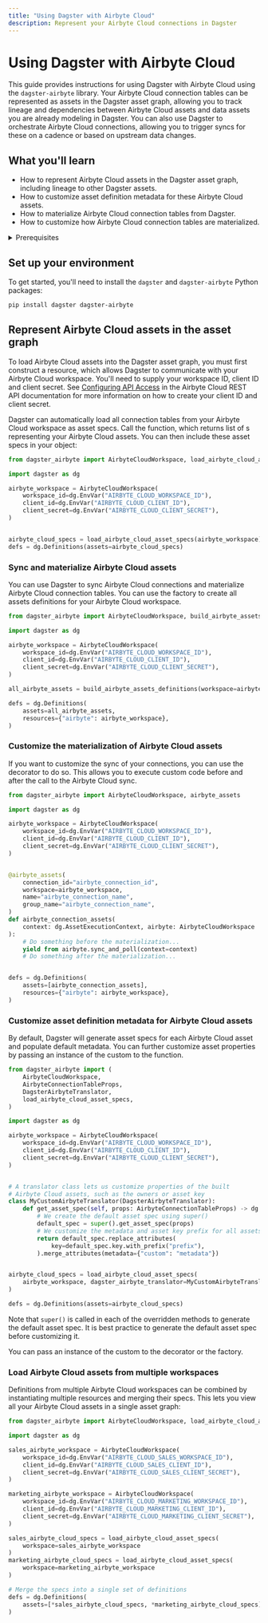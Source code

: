 ```yaml
---
title: "Using Dagster with Airbyte Cloud"
description: Represent your Airbyte Cloud connections in Dagster
---
```


# Using Dagster with Airbyte Cloud

This guide provides instructions for using Dagster with Airbyte Cloud using the `dagster-airbyte` library. Your Airbyte Cloud connection tables can be represented as assets in the Dagster asset graph, allowing you to track lineage and dependencies between Airbyte Cloud assets and data assets you are already modeling in Dagster. You can also use Dagster to orchestrate Airbyte Cloud connections, allowing you to trigger syncs for these on a cadence or based on upstream data changes.

## What you'll learn

- How to represent Airbyte Cloud assets in the Dagster asset graph, including lineage to other Dagster assets.
- How to customize asset definition metadata for these Airbyte Cloud assets.
- How to materialize Airbyte Cloud connection tables from Dagster.
- How to customize how Airbyte Cloud connection tables are materialized.

<details>
  <summary>Prerequisites</summary>

- The `dagster` and `dagster-airbyte` libraries installed in your environment
- Familiarity with asset definitions and the Dagster asset graph
- Familiarity with Dagster resources
- Familiarity with Airbyte Cloud concepts, like connections and connection tables
- An Airbyte Cloud workspace
- An Airbyte Cloud client ID and client secret. For more information, see [Configuring API Access](https://docs.airbyte.com/using-airbyte/configuring-api-access) in the Airbyte Cloud REST API documentation.

</details>

## Set up your environment

To get started, you'll need to install the `dagster` and `dagster-airbyte` Python packages:

```bash
pip install dagster dagster-airbyte
```

## Represent Airbyte Cloud assets in the asset graph

To load Airbyte Cloud assets into the Dagster asset graph, you must first construct a <PyObject module="dagster_airbyte" object="AirbyteCloudWorkspace" /> resource, which allows Dagster to communicate with your Airbyte Cloud workspace. You'll need to supply your workspace ID, client ID and client secret. See [Configuring API Access](https://docs.airbyte.com/using-airbyte/configuring-api-access) in the Airbyte Cloud REST API documentation for more information on how to create your client ID and client secret.

Dagster can automatically load all connection tables from your Airbyte Cloud workspace as asset specs. Call the <PyObject module="dagster_airbyte" method="load_airbyte_cloud_asset_specs" /> function, which returns list of <PyObject object="AssetSpec" />s representing your Airbyte Cloud assets. You can then include these asset specs in your <PyObject object="Definitions" /> object:

```python file=/integrations/airbyte_cloud/representing_airbyte_cloud_assets.py
from dagster_airbyte import AirbyteCloudWorkspace, load_airbyte_cloud_asset_specs

import dagster as dg

airbyte_workspace = AirbyteCloudWorkspace(
    workspace_id=dg.EnvVar("AIRBYTE_CLOUD_WORKSPACE_ID"),
    client_id=dg.EnvVar("AIRBYTE_CLOUD_CLIENT_ID"),
    client_secret=dg.EnvVar("AIRBYTE_CLOUD_CLIENT_SECRET"),
)


airbyte_cloud_specs = load_airbyte_cloud_asset_specs(airbyte_workspace)
defs = dg.Definitions(assets=airbyte_cloud_specs)
```

### Sync and materialize Airbyte Cloud assets

You can use Dagster to sync Airbyte Cloud connections and materialize Airbyte Cloud connection tables. You can use the <PyObject module="dagster_airbyte" method="build_airbyte_assets_definitions" /> factory to create all assets definitions for your Airbyte Cloud workspace.

```python file=/integrations/airbyte_cloud/sync_and_materialize_airbyte_cloud_assets.py
from dagster_airbyte import AirbyteCloudWorkspace, build_airbyte_assets_definitions

import dagster as dg

airbyte_workspace = AirbyteCloudWorkspace(
    workspace_id=dg.EnvVar("AIRBYTE_CLOUD_WORKSPACE_ID"),
    client_id=dg.EnvVar("AIRBYTE_CLOUD_CLIENT_ID"),
    client_secret=dg.EnvVar("AIRBYTE_CLOUD_CLIENT_SECRET"),
)

all_airbyte_assets = build_airbyte_assets_definitions(workspace=airbyte_workspace)

defs = dg.Definitions(
    assets=all_airbyte_assets,
    resources={"airbyte": airbyte_workspace},
)
```

### Customize the materialization of Airbyte Cloud assets

If you want to customize the sync of your connections, you can use the <PyObject module="dagster_airbyte" method="airbyte_assets" /> decorator to do so. This allows you to execute custom code before and after the call to the Airbyte Cloud sync.

```python file=/integrations/airbyte_cloud/customize_airbyte_cloud_asset_defs.py
from dagster_airbyte import AirbyteCloudWorkspace, airbyte_assets

import dagster as dg

airbyte_workspace = AirbyteCloudWorkspace(
    workspace_id=dg.EnvVar("AIRBYTE_CLOUD_WORKSPACE_ID"),
    client_id=dg.EnvVar("AIRBYTE_CLOUD_CLIENT_ID"),
    client_secret=dg.EnvVar("AIRBYTE_CLOUD_CLIENT_SECRET"),
)


@airbyte_assets(
    connection_id="airbyte_connection_id",
    workspace=airbyte_workspace,
    name="airbyte_connection_name",
    group_name="airbyte_connection_name",
)
def airbyte_connection_assets(
    context: dg.AssetExecutionContext, airbyte: AirbyteCloudWorkspace
):
    # Do something before the materialization...
    yield from airbyte.sync_and_poll(context=context)
    # Do something after the materialization...


defs = dg.Definitions(
    assets=[airbyte_connection_assets],
    resources={"airbyte": airbyte_workspace},
)
```

### Customize asset definition metadata for Airbyte Cloud assets

By default, Dagster will generate asset specs for each Airbyte Cloud asset and populate default metadata. You can further customize asset properties by passing an instance of the custom <PyObject module="dagster_airbyte" object="DagsterAirbyteTranslator" /> to the <PyObject module="dagster_airbyte" method="load_airbyte_cloud_asset_specs" /> function.

```python file=/integrations/airbyte_cloud/customize_airbyte_cloud_translator_asset_spec.py
from dagster_airbyte import (
    AirbyteCloudWorkspace,
    AirbyteConnectionTableProps,
    DagsterAirbyteTranslator,
    load_airbyte_cloud_asset_specs,
)

import dagster as dg

airbyte_workspace = AirbyteCloudWorkspace(
    workspace_id=dg.EnvVar("AIRBYTE_CLOUD_WORKSPACE_ID"),
    client_id=dg.EnvVar("AIRBYTE_CLOUD_CLIENT_ID"),
    client_secret=dg.EnvVar("AIRBYTE_CLOUD_CLIENT_SECRET"),
)


# A translator class lets us customize properties of the built
# Airbyte Cloud assets, such as the owners or asset key
class MyCustomAirbyteTranslator(DagsterAirbyteTranslator):
    def get_asset_spec(self, props: AirbyteConnectionTableProps) -> dg.AssetSpec:
        # We create the default asset spec using super()
        default_spec = super().get_asset_spec(props)
        # We customize the metadata and asset key prefix for all assets
        return default_spec.replace_attributes(
            key=default_spec.key.with_prefix("prefix"),
        ).merge_attributes(metadata={"custom": "metadata"})


airbyte_cloud_specs = load_airbyte_cloud_asset_specs(
    airbyte_workspace, dagster_airbyte_translator=MyCustomAirbyteTranslator()
)

defs = dg.Definitions(assets=airbyte_cloud_specs)
```

Note that `super()` is called in each of the overridden methods to generate the default asset spec. It is best practice to generate the default asset spec before customizing it.

You can pass an instance of the custom <PyObject module="dagster_airbyte" object="DagsterAirbyteTranslator" /> to the <PyObject module="dagster_airbyte" method="airbyte_assets" /> decorator or the <PyObject module="dagster_airbyte" method="build_airbyte_assets_definitions" /> factory.

### Load Airbyte Cloud assets from multiple workspaces

Definitions from multiple Airbyte Cloud workspaces can be combined by instantiating multiple <PyObject module="dagster_airbyte" object="AirbyteCloudWorkspace" /> resources and merging their specs. This lets you view all your Airbyte Cloud assets in a single asset graph:

```python file=/integrations/airbyte_cloud/multiple_airbyte_cloud_workspaces.py
from dagster_airbyte import AirbyteCloudWorkspace, load_airbyte_cloud_asset_specs

import dagster as dg

sales_airbyte_workspace = AirbyteCloudWorkspace(
    workspace_id=dg.EnvVar("AIRBYTE_CLOUD_SALES_WORKSPACE_ID"),
    client_id=dg.EnvVar("AIRBYTE_CLOUD_SALES_CLIENT_ID"),
    client_secret=dg.EnvVar("AIRBYTE_CLOUD_SALES_CLIENT_SECRET"),
)

marketing_airbyte_workspace = AirbyteCloudWorkspace(
    workspace_id=dg.EnvVar("AIRBYTE_CLOUD_MARKETING_WORKSPACE_ID"),
    client_id=dg.EnvVar("AIRBYTE_CLOUD_MARKETING_CLIENT_ID"),
    client_secret=dg.EnvVar("AIRBYTE_CLOUD_MARKETING_CLIENT_SECRET"),
)

sales_airbyte_cloud_specs = load_airbyte_cloud_asset_specs(
    workspace=sales_airbyte_workspace
)
marketing_airbyte_cloud_specs = load_airbyte_cloud_asset_specs(
    workspace=marketing_airbyte_workspace
)

# Merge the specs into a single set of definitions
defs = dg.Definitions(
    assets=[*sales_airbyte_cloud_specs, *marketing_airbyte_cloud_specs],
)
```
